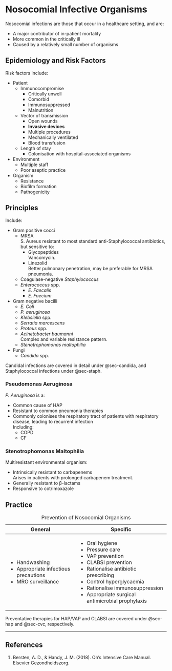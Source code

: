 # Nosocomial Infective Organisms

Nosocomial infections are those that occur in a healthcare setting, and are:

* A major contributor of in-patient mortality
* More common in the critically ill
* Caused by a relatively small number of organisms


## Epidemiology and Risk Factors

Risk factors include:

* Patient
	* Immunocompromise
		* Critically unwell
		* Comorbid
		* Immunosuppressed
		* Malnutrition
	* Vector of transmission
		* Open wounds
		* **Invasive devices**
		* Multiple procedures
		* Mechanically ventilated
		* Blood transfusion
	* Length of stay
		* Colonisation with hospital-associated organisms
* Environment
	* Multiple staff
	* Poor aseptic practice
* Organism
	* Resistance
	* Biofilm formation
	* Pathogenicity


## Principles

Include:

* Gram positive cocci
	* MRSA\
	S. Aureus resistant to most standard anti-Staphylococcal antibiotics, but sensitive to:
		* Glycopeptides\
		Vancomycin.
		* Linezolid\
		Better pulmonary penetration, may be preferable for MRSA pneumonia.
	* Coagulase-negative *Staphylococcus*
	* *Enterococcus* spp.
		* *E. Faecalis*
		* *E. Faecium*
* Gram negative bacilli
	* *E. Coli*
	* *P. aeruginosa*
	* *Klebsiella* spp.
	* *Serratia marcescens*
	* *Proteus* spp.
	* *Acinetobacter baumanni*\
	Complex and variable resistance pattern.
	* *Stenotrophomonas maltophilia*
* Fungi
	* *Candida* spp.

:::column-margin
Candidal infections are covered in detail under @sec-candida, and Staphylococcal infections under @sec-staph.
:::


### Pseudomonas Aeruginosa

*P. Aeruginosa* is a:

* Common cause of HAP
* Resistant to common pneumonia therapies
* Commonly colonises the respiratory tract of patients with respiratory disease, leading to recurrent infection\
Including:
	* COPD
	* CF


### Stenotrophomonas Maltophilia

Multiresistant environmental organism:

* Intrinsically resistant to carbapenems\
Arises in patients with prolonged carbapenem treatment.
* Generally resistant to β-lactams
* Responsive to cotrimoxazole


## Practice

: Prevention of Nosocomial Organisms

+--------------------------------------+--------------------------------------------------+
| General                              | Specific                                         |
+======================================+==================================================+
| * Handwashing                        | * Oral hygiene                                   |
| * Appropriate infectious precautions | * Pressure care                                  |
| * MRO surveillance                   | * VAP prevention                                 |
|                                      | * CLABSI prevention                              |
|                                      | * Rationalise antibiotic prescribing             |
|                                      | * Control hyperglycaemia                         |
|                                      | * Rationalise immunosuppression                  |
|                                      | * Appropriate surgical antimicrobial prophylaxis |
+--------------------------------------+--------------------------------------------------+

:::column-margin
Preventative therapies for HAP/VAP and CLABSI are covered under @sec-hap and @sec-cvc, respectively.
:::

---

## References

1. Bersten, A. D., & Handy, J. M. (2018). Oh’s Intensive Care Manual. Elsevier Gezondheidszorg.